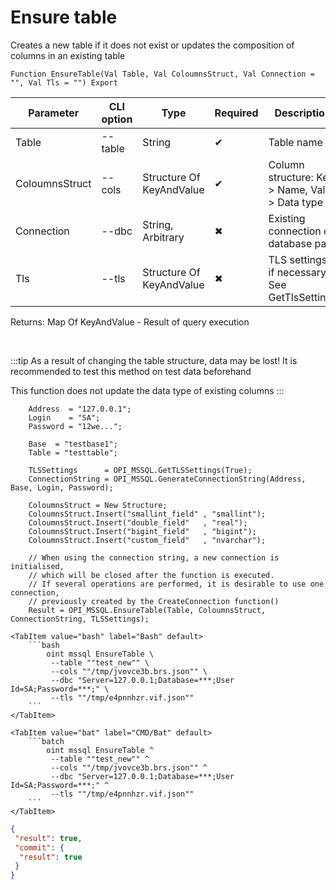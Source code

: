 ﻿---
sidebar_position: 6
description: Ensure table and other functions to work with MSSQL in the Open Integration Package, a free open-source integration library for 1C:Enterprise 8, OneScript and CLI
keywords: [1C, 1С, 1С:Enterprise, 1С:Enterprise 8.3, API, Integration, Services, Exchange, OneScript, CLI, MSSQL]
---


# Ensure table
 Creates a new table if it does not exist or updates the composition of columns in an existing table



`Function EnsureTable(Val Table, Val ColoumnsStruct, Val Connection = "", Val Tls = "") Export`

  | Parameter | CLI option | Type | Required | Description |
  |-|-|-|-|-|
  | Table | --table | String | &#x2714; | Table name |
  | ColoumnsStruct | --cols | Structure Of KeyAndValue | &#x2714; | Column structure: Key > Name, Value > Data type |
  | Connection | --dbc | String, Arbitrary | &#x2716; | Existing connection or database path |
  | Tls | --tls | Structure Of KeyAndValue | &#x2716; | TLS settings, if necessary. See GetTlsSettings |

  
  Returns:  Map Of KeyAndValue - Result of query execution

<br/>

:::tip
As a result of changing the table structure, data may be lost! It is recommended to test this method on test data beforehand

This function does not update the data type of existing columns
:::
<br/>


```bsl title="1C:Enterprise/OneScript code example"
    Address  = "127.0.0.1";
    Login    = "SA";
    Password = "12we...";

    Base  = "testbase1";
    Table = "testtable";

    TLSSettings      = OPI_MSSQL.GetTLSSettings(True);
    ConnectionString = OPI_MSSQL.GenerateConnectionString(Address, Base, Login, Password);

    ColoumnsStruct = New Structure;
    ColoumnsStruct.Insert("smallint_field" , "smallint");
    ColoumnsStruct.Insert("double_field"   , "real");
    ColoumnsStruct.Insert("bigint_field"   , "bigint");
    ColoumnsStruct.Insert("custom_field"   , "nvarchar");

    // When using the connection string, a new connection is initialised,
    // which will be closed after the function is executed.
    // If several operations are performed, it is desirable to use one connection,
    // previously created by the CreateConnection function()
    Result = OPI_MSSQL.EnsureTable(Table, ColoumnsStruct, ConnectionString, TLSSettings);
```
 

 <Tabs>
  
    <TabItem value="bash" label="Bash" default>
        ```bash
            oint mssql EnsureTable \
             --table ""test_new"" \
             --cols ""/tmp/jvovce3b.brs.json"" \
             --dbc "Server=127.0.0.1;Database=***;User Id=SA;Password=***;" \
             --tls ""/tmp/e4pnnhzr.vif.json""
        ```
    </TabItem>
  
    <TabItem value="bat" label="CMD/Bat" default>
        ```batch
            oint mssql EnsureTable ^
             --table ""test_new"" ^
             --cols ""/tmp/jvovce3b.brs.json"" ^
             --dbc "Server=127.0.0.1;Database=***;User Id=SA;Password=***;" ^
             --tls ""/tmp/e4pnnhzr.vif.json""
        ```
    </TabItem>
</Tabs>


```json title="Result"
{
 "result": true,
 "commit": {
  "result": true
 }
}
```
